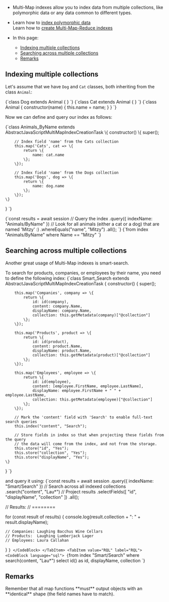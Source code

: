 
<Admonition type="note" title="">

* Multi-Map indexes allow you to index data from multiple collections, 
  like polymorphic data or any data common to different types.  

* Learn how to [index polymorphic data](../indexes/indexing-polymorphic-data.mdx)  
  Learn how to [create Multi-Map-Reduce indexes](../indexes/map-reduce-indexes.mdx#creating-multi-map-reduce-indexes)  

* In this page:
  * [Indexing multiple collections](../indexes/multi-map-indexes.mdx#indexing-multiple-collections)  
  * [Searching across multiple collections](../indexes/multi-map-indexes.mdx#searching-across-multiple-collections)  
  * [Remarks](../indexes/multi-map-indexes.mdx#remarks)  

</Admonition>

## Indexing multiple collections

Let's assume that we have `Dog` and `Cat` classes, both inheriting from the class `Animal`:

<Tabs groupId='languageSyntax'>
<TabItem value="Dog" label="Dog">
<CodeBlock language="js">
{`class Dog extends Animal { }
`}
</CodeBlock>
</TabItem>
<TabItem value="Cat" label="Cat">
<CodeBlock language="js">
{`class Cat extends Animal { }
`}
</CodeBlock>
</TabItem>
<TabItem value="Animal" label="Animal">
<CodeBlock language="js">
{`class Animal {
    constructor(name) {
        this.name = name;
    }
}
`}
</CodeBlock>
</TabItem>
</Tabs>

Now we can define and query our index as follows:

<TabItem value="multiMapIndex_1" label="multiMapIndex_1">
<CodeBlock language="js">
{`class Animals_ByName extends AbstractJavaScriptMultiMapIndexCreationTask  \{
    constructor() \{
        super();

        // Index field 'name' from the Cats collection
        this.map('Cats', cat => \{
            return \{
                name: cat.name
            \};
        \});

        // Index field 'name' from the Dogs collection
        this.map('Dogs', dog => \{
            return \{
                name: dog.name
            \};
        \});
    \}
\}
`}
</CodeBlock>
</TabItem>

<Tabs groupId='languageSyntax'>
<TabItem value="Query" label="Query">
<CodeBlock language="js">
{`const results = await session
     // Query the index
    .query({ indexName: "Animals/ByName" })
     // Look for all animals (either a cat or a dog) that are named 'Mitzy' :)
    .whereEquals("name", "Mitzy")
    .all();
`}
</CodeBlock>
</TabItem>
<TabItem value="RQL" label="RQL">
<CodeBlock language="sql">
{`from index "Animals/ByName"
where Name == "Mitzy"
`}
</CodeBlock>
</TabItem>
</Tabs>



## Searching across multiple collections

Another great usage of Multi-Map indexes is smart-search.  

To search for products, companies, or employees by their name, you need to define the following index:
<TabItem value="multiMapIndex_2" label="multiMapIndex_2">
<CodeBlock language="js">
{`class Smart_Search extends AbstractJavaScriptMultiMapIndexCreationTask  \{
    constructor() \{
        super();
       
        this.map('Companies', company => \{
            return \{
                id: id(company),
                content: company.Name,
                displayName: company.Name,
                collection: this.getMetadata(company)["@collection"]
            \};
        \});

        this.map('Products', product => \{
            return \{
                id: id(product),
                content: product.Name,
                displayName: product.Name,
                collection: this.getMetadata(product)["@collection"]
            \};
        \});

        this.map('Employees', employee => \{
            return \{
                id: id(employee),
                content: [employee.FirstName, employee.LastName],
                displayName: employee.FirstName + " " +  employee.LastName,
                collection: this.getMetadata(employee)["@collection"]
            \};
        \});

        // Mark the 'content' field with 'Search' to enable full-text search queries
        this.index("content", "Search");

        // Store fields in index so that when projecting these fields from the query
        // the data will come from the index, and not from the storage.
        this.store("id", "Yes");
        this.store("collection", "Yes");
        this.store("displayName", "Yes");
    \}
\}
`}
</CodeBlock>
</TabItem>

and query it using:
<Tabs groupId='languageSyntax'>
<TabItem value="Query" label="Query">
<CodeBlock language="js">
{`const results = await session
    .query({ indexName: "Smart/Search" })
     // Search across all indexed collections
    .search("content", "Lau*")
     // Project results
    .selectFields([ "id", "displayName", "collection" ])
    .all();
    
// Results:
// ========
    
for (const result of results) {
    console.log(result.collection + ": " + result.displayName);
    
    // Companies: Laughing Bacchus Wine Cellars
    // Products:  Laughing Lumberjack Lager
    // Employees: Laura Callahan
}
`}
</CodeBlock>
</TabItem>
<TabItem value="RQL" label="RQL">
<CodeBlock language="sql">
{`from index "Smart/Search" 
where search(content, "Lau*")
select id() as id, displayName, collection
`}
</CodeBlock>
</TabItem>
</Tabs>



## Remarks

<Admonition type="info" title="">
Remember that all map functions **must** output objects 
with an **identical** shape (the field names have to match).  
</Admonition>




